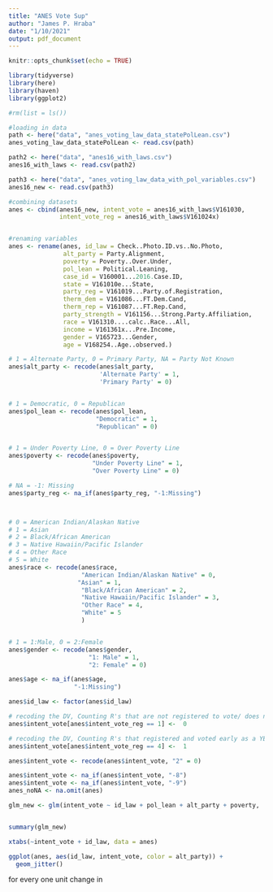 ---
title: "ANES Vote Sup"
author: "James P. Hraba"
date: "1/10/2021"
output: pdf_document
---

```{r setup, include=FALSE}
knitr::opts_chunk$set(echo = TRUE)
```

```{r}
library(tidyverse)
library(here)
library(haven)
library(ggplot2)

#rm(list = ls())

```



```{r}
#loading in data
path <- here("data", "anes_voting_law_data_statePolLean.csv")
anes_voting_law_data_statePolLean <- read.csv(path)

path2 <- here("data", "anes16_with_laws.csv")
anes16_with_laws <- read.csv(path2)

path3 <- here("data", "anes_voting_law_data_with_pol_variables.csv")
anes16_new <- read.csv(path3)

```



```{r}
#combining datasets
anes <- cbind(anes16_new, intent_vote = anes16_with_laws$V161030,
              intent_vote_reg = anes16_with_laws$V161024x)


#renaming variables
anes <- rename(anes, id_law = Check..Photo.ID.vs..No.Photo,
               alt_party = Party.Alignment,
               poverty = Poverty..Over.Under,
               pol_lean = Political.Leaning,
               case_id = V160001...2016.Case.ID,
               state = V161010e...State,
               party_reg = V161019...Party.of.Registration,
               therm_dem = V161086...FT.Dem.Cand,
               therm_rep = V161087...FT.Rep.Cand,
               party_strength = V161156...Strong.Party.Affiliation,
               race = V161310....calc..Race...All,
               income = V161361x...Pre.Income,
               gender = V165723...Gender,
               age = V168254..Age..observed.)

```

```{r}
# 1 = Alternate Party, 0 = Primary Party, NA = Party Not Known
anes$alt_party <- recode(anes$alt_party,
                         'Alternate Party' = 1,
                         'Primary Party' = 0)


# 1 = Democratic, 0 = Republican
anes$pol_lean <- recode(anes$pol_lean, 
                        "Democratic" = 1,
                        "Republican" = 0)


# 1 = Under Poverty Line, 0 = Over Poverty Line
anes$poverty <- recode(anes$poverty,
                       "Under Poverty Line" = 1,
                       "Over Poverty Line" = 0)

# NA = -1: Missing
anes$party_reg <- na_if(anes$party_reg, "-1:Missing")



# 0 = American Indian/Alaskan Native
# 1 = Asian
# 2 = Black/African American
# 3 = Native Hawaiin/Pacific Islander
# 4 = Other Race
# 5 = White
anes$race <- recode(anes$race, 
                    "American Indian/Alaskan Native" = 0,
                   "Asian" = 1,
                    "Black/African American" = 2,
                    "Native Hawaiin/Pacific Islander" = 3,
                    "Other Race" = 4,
                    "White" = 5
                    )


# 1 = 1:Male, 0 = 2:Female
anes$gender <- recode(anes$gender,
                      "1: Male" = 1,
                      "2: Female" = 0)

anes$age <- na_if(anes$age, 
                  "-1:Missing")

anes$id_law <- factor(anes$id_law)

# recoding the DV, Counting R's that are not registered to vote/ does not intend to register as a NO(2) for intent_vote
anes$intent_vote[anes$intent_vote_reg == 1] <-  0

# recoding the DV, Counting R's that registered and voted early as a YES(1) for intent_vote
anes$intent_vote[anes$intent_vote_reg == 4] <-  1 

anes$intent_vote <- recode(anes$intent_vote, "2" = 0)

anes$intent_vote <- na_if(anes$intent_vote, "-8")
anes$intent_vote <- na_if(anes$intent_vote, "-9")
anes_noNA <- na.omit(anes)

```




```{r}
glm_new <- glm(intent_vote ~ id_law + pol_lean + alt_party + poverty,  family = "binomial", data = anes_noNA) 


summary(glm_new)

xtabs(~intent_vote + id_law, data = anes)

ggplot(anes, aes(id_law, intent_vote, color = alt_party)) +
  geom_jitter()
```
for every one unit change in 


